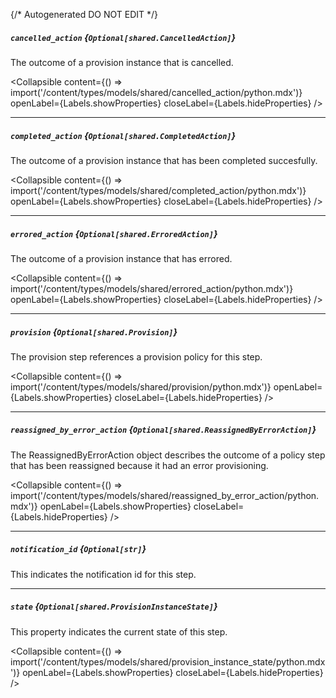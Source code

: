 {/* Autogenerated DO NOT EDIT  */}

##### `cancelled_action` *{`Optional[shared.CancelledAction]`}*
The outcome of a provision instance that is cancelled.

<Collapsible content={() => import('/content/types/models/shared/cancelled_action/python.mdx')} openLabel={Labels.showProperties} closeLabel={Labels.hideProperties} />


---
##### `completed_action` *{`Optional[shared.CompletedAction]`}*
The outcome of a provision instance that has been completed succesfully.

<Collapsible content={() => import('/content/types/models/shared/completed_action/python.mdx')} openLabel={Labels.showProperties} closeLabel={Labels.hideProperties} />


---
##### `errored_action` *{`Optional[shared.ErroredAction]`}*
The outcome of a provision instance that has errored.

<Collapsible content={() => import('/content/types/models/shared/errored_action/python.mdx')} openLabel={Labels.showProperties} closeLabel={Labels.hideProperties} />


---
##### `provision` *{`Optional[shared.Provision]`}*
The provision step references a provision policy for this step.

<Collapsible content={() => import('/content/types/models/shared/provision/python.mdx')} openLabel={Labels.showProperties} closeLabel={Labels.hideProperties} />


---
##### `reassigned_by_error_action` *{`Optional[shared.ReassignedByErrorAction]`}*
The ReassignedByErrorAction object describes the outcome of a policy step that has been reassigned because it had an error provisioning.

<Collapsible content={() => import('/content/types/models/shared/reassigned_by_error_action/python.mdx')} openLabel={Labels.showProperties} closeLabel={Labels.hideProperties} />


---
##### `notification_id` *{`Optional[str]`}*
This indicates the notification id for this step.

---
##### `state` *{`Optional[shared.ProvisionInstanceState]`}*
This property indicates the current state of this step.

<Collapsible content={() => import('/content/types/models/shared/provision_instance_state/python.mdx')} openLabel={Labels.showProperties} closeLabel={Labels.hideProperties} />



